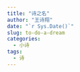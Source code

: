 ```yaml
---
title: "诗之名"
author: "王诗翔"
date: "`r Sys.Date()`"
slug: to-do-a-dream
categories:
  - 小诗
tags:
  - 诗
---
```

 <center>
 </center>